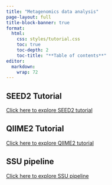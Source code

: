 ```yaml
---
title: "Metagenomics data analysis"
page-layout: full
title-block-banner: true
format: 
  html: 
    css: styles/tutorial.css
    toc: true
    toc-depth: 2
    toc-title: "**Table of contents**"
editor: 
  markdown: 
    wrap: 72
---
```


## SEED2 Tutorial
[Click here to explore SEED2 tutorial](SEED/SEED2.qmd)

## QIIME2 Tutorial
[Click here to explore QIIME2 tutorial](QIIME2/QIIME2.qmd)


## SSU pipeline
[Click here to explore SSU pipeline](SSU/SSU.qmd)
